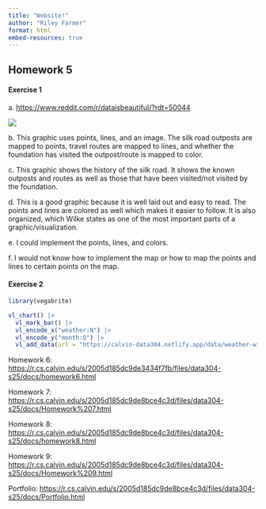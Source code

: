 ```yaml
---
title: "Website!"
author: "Riley Farmer"
format: html
embed-resources: true
---
```


## Homework 5

#### Exercise 1

a\. <https://www.reddit.com/r/dataisbeautiful/?rdt=50044>

![](images/clipboard-2212157523.png)

b\. This graphic uses points, lines, and an image. The silk road outposts are mapped to points, travel routes are mapped to lines, and whether the foundation has visited the outpost/route is mapped to color.

c\. This graphic shows the history of the silk road. It shows the known outposts and routes as well as those that have been visited/not visited by the foundation.

d\. This is a good graphic because it is well laid out and easy to read. The points and lines are colored as well which makes it easier to follow. It is also organized, which Wilke states as one of the most important parts of a graphic/visualization.

e\. I could implement the points, lines, and colors.

f\. I would not know how to implement the map or how to map the points and lines to certain points on the map.

#### Exercise 2

```r
library(vegabrite)

vl_chart() |>
  vl_mark_bar() |>
  vl_encode_x("weather:N") |>
  vl_encode_y("month:Q") |>
  vl_add_data(url = "https://calvin-data304.netlify.app/data/weather-with-dates.csv")
```

Homework 6: <https://r.cs.calvin.edu/s/2005d185dc9de3434f7fb/files/data304-s25/docs/homework6.html>

Homework 7: <https://r.cs.calvin.edu/s/2005d185dc9de8bce4c3d/files/data304-s25/docs/Homework%207.html>

Homework 8: <https://r.cs.calvin.edu/s/2005d185dc9de8bce4c3d/files/data304-s25/docs/homework8.html>

Homework 9: <https://r.cs.calvin.edu/s/2005d185dc9de8bce4c3d/files/data304-s25/docs/Homework%209.html>

Portfolio: <https://r.cs.calvin.edu/s/2005d185dc9de8bce4c3d/files/data304-s25/docs/Portfolio.html>
